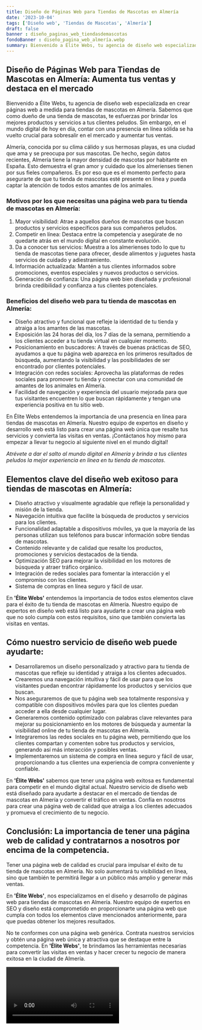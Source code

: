 ```yaml
---
title: Diseño de Páginas Web para Tiendas de Mascotas en Almería
date: '2023-10-04'
tags: ['Diseño web', 'Tiendas de Mascotas', 'Almería']
draft: false
banner : diseño_paginas_web_tiendasdemascotas
fondoBanner : diseño_pagina_web_almería.webp
summary: Bienvenido a Élite Webs, tu agencia de diseño web especializada en crear páginas web a medida para tiendas de mascotas en Almería. Sabemos que como dueño de una tienda de mascotas, te esfuerzas por brindar los mejores productos y servicios a tus clientes peludos. Sin embargo, en el mundo digital de hoy en día, contar con una presencia en línea sólida se ha vuelto crucial para sobresalir en el mercado y aumentar tus ventas.
---
```


## Diseño de Páginas Web para Tiendas de Mascotas en Almería: Aumenta tus ventas y destaca en el mercado

Bienvenido a Élite Webs, tu agencia de diseño web especializada en crear páginas web a medida para tiendas de mascotas en Almería. Sabemos que como dueño de una tienda de mascotas, te esfuerzas por brindar los mejores productos y servicios a tus clientes peludos. Sin embargo, en el mundo digital de hoy en día, contar con una presencia en línea sólida se ha vuelto crucial para sobresalir en el mercado y aumentar tus ventas.

Almería, conocida por su clima cálido y sus hermosas playas, es una ciudad que ama y se preocupa por sus mascotas. De hecho, según datos recientes, Almería tiene la mayor densidad de mascotas por habitante en España. Esto demuestra el gran amor y cuidado que los almerienses tienen por sus fieles compañeros. Es por eso que es el momento perfecto para asegurarte de que tu tienda de mascotas esté presente en línea y pueda captar la atención de todos estos amantes de los animales.

### Motivos por los que necesitas una página web para tu tienda de mascotas en Almería:

1. Mayor visibilidad: Atrae a aquellos dueños de mascotas que buscan productos y servicios específicos para sus compañeros peludos.
2. Competir en línea: Destaca entre la competencia y asegúrate de no quedarte atrás en el mundo digital en constante evolución.
3. Da a conocer tus servicios: Muestra a los almerienses todo lo que tu tienda de mascotas tiene para ofrecer, desde alimentos y juguetes hasta servicios de cuidado y adiestramiento.
4. Información actualizada: Mantén a tus clientes informados sobre promociones, eventos especiales y nuevos productos o servicios.
5. Generación de confianza: Una página web bien diseñada y profesional brinda credibilidad y confianza a tus clientes potenciales.

### Beneficios del diseño web para tu tienda de mascotas en Almería:

- Diseño atractivo y funcional que refleje la identidad de tu tienda y atraiga a los amantes de las mascotas.
- Exposición las 24 horas del día, los 7 días de la semana, permitiendo a los clientes acceder a tu tienda virtual en cualquier momento.
- Posicionamiento en buscadores: A través de buenas prácticas de SEO, ayudamos a que tu página web aparezca en los primeros resultados de búsqueda, aumentando la visibilidad y las posibilidades de ser encontrado por clientes potenciales.
- Integración con redes sociales: Aprovecha las plataformas de redes sociales para promover tu tienda y conectar con una comunidad de amantes de los animales en Almería.
- Facilidad de navegación y experiencia del usuario mejorada para que tus visitantes encuentren lo que buscan rápidamente y tengan una experiencia positiva en tu sitio web.

En Élite Webs entendemos la importancia de una presencia en línea para tiendas de mascotas en Almería. Nuestro equipo de expertos en diseño y desarrollo web está listo para crear una página web única que resalte tus servicios y convierta las visitas en ventas. ¡Contáctanos hoy mismo para empezar a llevar tu negocio al siguiente nivel en el mundo digital!

*Atrévete a dar el salto al mundo digital en Almería y brinda a tus clientes peludos la mejor experiencia en línea en tu tienda de mascotas*.

<GifSeo />

<Cta />

## Elementos clave del diseño web exitoso para tiendas de mascotas en Almería:

- Diseño atractivo y visualmente agradable que refleje la personalidad y misión de la tienda.
- Navegación intuitiva que facilite la búsqueda de productos y servicios para los clientes.
- Funcionalidad adaptable a dispositivos móviles, ya que la mayoría de las personas utilizan sus teléfonos para buscar información sobre tiendas de mascotas.
- Contenido relevante y de calidad que resalte los productos, promociones y servicios destacados de la tienda.
- Optimización SEO para mejorar la visibilidad en los motores de búsqueda y atraer tráfico orgánico.
- Integración de redes sociales para fomentar la interacción y el compromiso con los clientes.
- Sistema de compras en línea seguro y fácil de usar.

En **'Élite Webs'** entendemos la importancia de todos estos elementos clave para el éxito de tu tienda de mascotas en Almería. Nuestro equipo de expertos en diseño web está listo para ayudarte a crear una página web que no solo cumpla con estos requisitos, sino que también convierta las visitas en ventas.

## Cómo nuestro servicio de diseño web puede ayudarte:

- Desarrollaremos un diseño personalizado y atractivo para tu tienda de mascotas que refleje su identidad y atraiga a los clientes adecuados.
- Crearemos una navegación intuitiva y fácil de usar para que los visitantes puedan encontrar rápidamente los productos y servicios que buscan.
- Nos aseguraremos de que tu página web sea totalmente responsiva y compatible con dispositivos móviles para que los clientes puedan acceder a ella desde cualquier lugar.
- Generaremos contenido optimizado con palabras clave relevantes para mejorar su posicionamiento en los motores de búsqueda y aumentar la visibilidad online de tu tienda de mascotas en Almería.
- Integraremos las redes sociales en tu página web, permitiendo que los clientes compartan y comenten sobre tus productos y servicios, generando así más interacción y posibles ventas.
- Implementaremos un sistema de compra en línea seguro y fácil de usar, proporcionando a tus clientes una experiencia de compra conveniente y confiable.

En **'Élite Webs'** sabemos que tener una página web exitosa es fundamental para competir en el mundo digital actual. Nuestro servicio de diseño web está diseñado para ayudarte a destacar en el mercado de tiendas de mascotas en Almería y convertir el tráfico en ventas. Confía en nosotros para crear una página web de calidad que atraiga a los clientes adecuados y promueva el crecimiento de tu negocio.

## Conclusión: La importancia de tener una página web de calidad y contratarnos a nosotros por encima de la competencia.

Tener una página web de calidad es crucial para impulsar el éxito de tu tienda de mascotas en Almería. No solo aumentará tu visibilidad en línea, sino que también te permitirá llegar a un público más amplio y generar más ventas.

En **'Élite Webs'**, nos especializamos en el diseño y desarrollo de páginas web para tiendas de mascotas en Almería. Nuestro equipo de expertos en SEO y diseño está comprometido en proporcionarte una página web que cumpla con todos los elementos clave mencionados anteriormente, para que puedas obtener los mejores resultados.

No te conformes con una página web genérica. Contrata nuestros servicios y obtén una página web única y atractiva que se destaque entre la competencia. En **'Élite Webs'**, te brindamos las herramientas necesarias para convertir las visitas en ventas y hacer crecer tu negocio de manera exitosa en la ciudad de Almería.

<Video />

<CtaBot job='Tiendas de Mascotas' city='Almería'/>

<Gmaps query='Almería+españa+maps' />